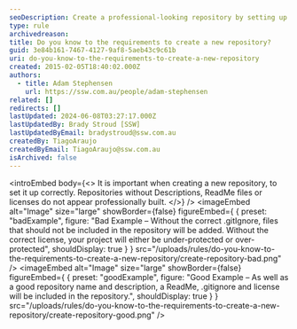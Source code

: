 ```yaml
---
seoDescription: Create a professional-looking repository by setting up a good name, description, ReadMe file, .gitignore, and license.
type: rule
archivedreason:
title: Do you know to the requirements to create a new repository?
guid: 3e84b161-7467-4127-9af8-5aeb43c9c61b
uri: do-you-know-to-the-requirements-to-create-a-new-repository
created: 2015-02-05T18:40:02.000Z
authors:
  - title: Adam Stephensen
    url: https://ssw.com.au/people/adam-stephensen
related: []
redirects: []
lastUpdated: 2024-06-08T03:27:17.000Z
lastUpdatedBy: Brady Stroud [SSW]
lastUpdatedByEmail: bradystroud@ssw.com.au
createdBy: TiagoAraujo
createdByEmail: TiagoAraujo@ssw.com.au
isArchived: false
---
```


<introEmbed
  body={<>
It is important when creating a new repository, to set it up correctly. Repositories without Descriptions, ReadMe files or licenses do not appear professionally built.
  </>}
/>
<imageEmbed
  alt="Image"
  size="large"
  showBorder={false}
  figureEmbed={ {
    preset: "badExample",
    figure: "Bad Example – Without the correct .gitIgnore, files that should not be included in the repository will be added. Without the correct license, your project will either be under-protected or over-protected",
    shouldDisplay: true
  } }
  src="/uploads/rules/do-you-know-to-the-requirements-to-create-a-new-repository/create-repository-bad.png"
/>
<imageEmbed
  alt="Image"
  size="large"
  showBorder={false}
  figureEmbed={ {
    preset: "goodExample",
    figure: "Good Example – As well as a good repository name and description, a ReadMe, .gitignore and license will be included in the repository.",
    shouldDisplay: true
  } }
  src="/uploads/rules/do-you-know-to-the-requirements-to-create-a-new-repository/create-repository-good.png"
/>

